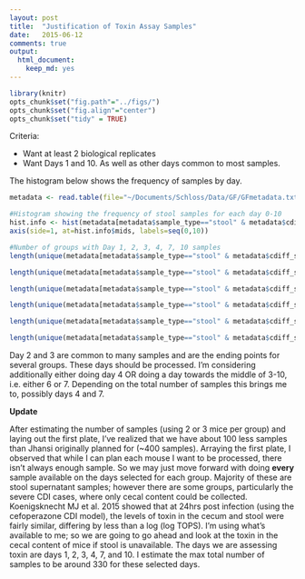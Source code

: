 ```yaml
---
layout: post
title:  "Justification of Toxin Assay Samples"
date:   2015-06-12
comments: true
output:
  html_document:
    keep_md: yes
---
```


```r
library(knitr)
opts_chunk$set("fig.path"="../figs/")
opts_chunk$set("fig.align"="center")
opts_chunk$set("tidy" = TRUE)
```

Criteria:

* Want at least 2 biological replicates
* Want Days 1 and 10. As well as other days common to most samples.

The histogram below shows the frequency of samples by day. 

```r
metadata <- read.table(file="~/Documents/Schloss/Data/GF/GFmetadata.txt", header=T, na.strings="NA", stringsAsFactors = FALSE)

#Histogram showing the frequency of stool samples for each day 0-10
hist.info <- hist(metadata[metadata$sample_type=="stool" & metadata$cdiff_strain == "431" & !is.na(metadata$day), "day"], breaks=c(seq(-1,10)), xlab="Day Sample Collected", xaxt="n", main="Only stool and 431-strain infections")
axis(side=1, at=hist.info$mids, labels=seq(0,10))

#Number of groups with Day 1, 2, 3, 4, 7, 10 samples
length(unique(metadata[metadata$sample_type=="stool" & metadata$cdiff_strain == "431" & !is.na(metadata$day) & metadata$day=="1", "cage_id"]))

length(unique(metadata[metadata$sample_type=="stool" & metadata$cdiff_strain == "431" & !is.na(metadata$day) & metadata$day=="2", "cage_id"]))

length(unique(metadata[metadata$sample_type=="stool" & metadata$cdiff_strain == "431" & !is.na(metadata$day) & metadata$day=="3", "cage_id"]))

length(unique(metadata[metadata$sample_type=="stool" & metadata$cdiff_strain == "431" & !is.na(metadata$day) & metadata$day=="4", "cage_id"]))

length(unique(metadata[metadata$sample_type=="stool" & metadata$cdiff_strain == "431" & !is.na(metadata$day) & metadata$day=="7", "cage_id"]))

length(unique(metadata[metadata$sample_type=="stool" & metadata$cdiff_strain == "431" & !is.na(metadata$day) & metadata$day=="10", "cage_id"]))

```

Day 2 and 3 are common to many samples and are the ending points for several groups. These days should be processed. I'm considering additionally either doing day 4 OR doing a day towards the middle of 3-10, i.e. either 6 or 7. Depending on the total number of samples this brings me to, possibly days 4 and 7. 

**Update**

After estimating the number of samples (using 2 or 3 mice per group) and laying out the first plate, I've realized that we have about 100 less samples than Jhansi originally planned for (~400 samples). Arraying the first plate, I observed that while I can plan each mouse I want to be processed, there isn't always enough sample. So we may just move forward with doing **every** sample available on the days selected for each group. Majority of these are stool supernatant samples; however there are some groups, particularly the severe CDI cases, where only cecal content could be collected. Koenigsknecht MJ et al. 2015 showed that at 24hrs post infection (using the cefoperazone CDI model), the levels of toxin in the cecum and stool were fairly similar, differing by less than a log (log TOPS). I'm using what's available to me; so we are going to go ahead and look at the toxin in the cecal content of mice if stool is unavailable. The days we are assessing toxin are days 1, 2, 3, 4, 7, and 10. I estimate the max total number of samples to be around 330 for these selected days. 
